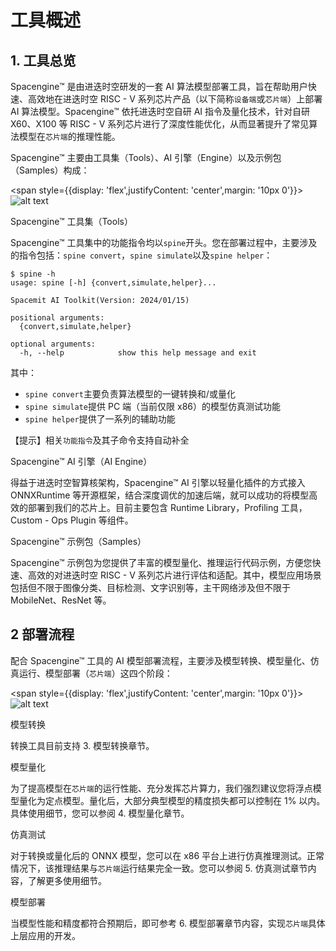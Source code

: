 # 工具概述

## 1. 工具总览
Spacengine™ 是由进迭时空研发的一套 AI 算法模型部署工具，旨在帮助用户快速、高效地在进迭时空 RISC - V 系列芯片产品（以下简称`设备端`或`芯片端`）上部署 AI 算法模型。Spacengine™ 依托进迭时空自研 AI 指令及量化技术，针对自研 X60、X100 等 RISC - V 系列芯片进行了深度性能优化，从而显著提升了常见算法模型在`芯片端`的推理性能。

Spacengine™ 主要由工具集（Tools）、AI 引擎（Engine）以及示例包（Samples）构成：

<span style={{display: 'flex',justifyContent: 'center',margin: '10px 0'}}>![alt text](image-1.png)</span>

Spacengine™ 工具集（Tools）

Spacengine™ 工具集中的功能指令均以`spine`开头。您在部署过程中，主要涉及的指令包括：`spine convert`，`spine simulate`以及`spine helper`：
```
$ spine -h
usage: spine [-h] {convert,simulate,helper}...

Spacemit AI Toolkit(Version: 2024/01/15)

positional arguments:
  {convert,simulate,helper}

optional arguments:
  -h, --help            show this help message and exit
```
其中：
- `spine convert`主要负责算法模型的一键转换和/或量化
- `spine simulate`提供 PC 端（当前仅限 x86）的模型仿真测试功能
- `spine helper`提供了一系列的辅助功能

【提示】相关`功能指令`及其子命令支持自动补全

Spacengine™ AI 引擎（AI Engine）

得益于进迭时空智算核架构，Spacengine™ AI 引擎以轻量化插件的方式接入 ONNXRuntime 等开源框架，结合深度调优的加速后端，就可以成功的将模型高效的部署到我们的芯片上。目前主要包含 Runtime Library，Profiling 工具，Custom - Ops Plugin 等组件。

Spacengine™ 示例包（Samples）

Spacengine™ 示例包为您提供了丰富的模型量化、推理运行代码示例，方便您快速、高效的对进迭时空 RISC - V 系列芯片进行评估和适配。其中，模型应用场景包括但不限于图像分类、目标检测、文字识别等，主干网络涉及但不限于 MobileNet、ResNet 等。

## 2 部署流程
配合 Spacengine™ 工具的 AI 模型部署流程，主要涉及模型转换、模型量化、仿真运行、模型部署（`芯片端`）这四个阶段：


<span style={{display: 'flex',justifyContent: 'center',margin: '10px 0'}}>![alt text](image-2.png)</span>


模型转换

转换工具目前支持 3. 模型转换章节。

模型量化

为了提高模型在`芯片端`的运行性能、充分发挥芯片算力，我们强烈建议您将浮点模型量化为定点模型。量化后，大部分典型模型的精度损失都可以控制在 1% 以内。具体使用细节，您可以参阅 4. 模型量化章节。

仿真测试

对于转换或量化后的 ONNX 模型，您可以在 x86 平台上进行仿真推理测试。正常情况下，该推理结果与`芯片端`运行结果完全一致。您可以参阅 5. 仿真测试章节内容，了解更多使用细节。

模型部署

当模型性能和精度都符合预期后，即可参考 6. 模型部署章节内容，实现`芯片端`具体上层应用的开发。